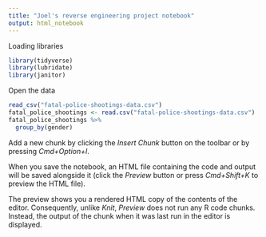 ```yaml
---
title: "Joel's reverse engineering project notebook"
output: html_notebook
---
```

Loading libraries
```r
library(tidyverse)
library(lubridate)
library(janitor)
```

Open the data
```r
read_csv("fatal-police-shootings-data.csv")
fatal_police_shootings <- read.csv("fatal-police-shootings-data.csv")
fatal_police_shootings %>%  
  group_by(gender) 
```


Add a new chunk by clicking the *Insert Chunk* button on the toolbar or by pressing *Cmd+Option+I*.

When you save the notebook, an HTML file containing the code and output will be saved alongside it (click the *Preview* button or press *Cmd+Shift+K* to preview the HTML file). 

The preview shows you a rendered HTML copy of the contents of the editor. Consequently, unlike *Knit*, *Preview* does not run any R code chunks. Instead, the output of the chunk when it was last run in the editor is displayed.

